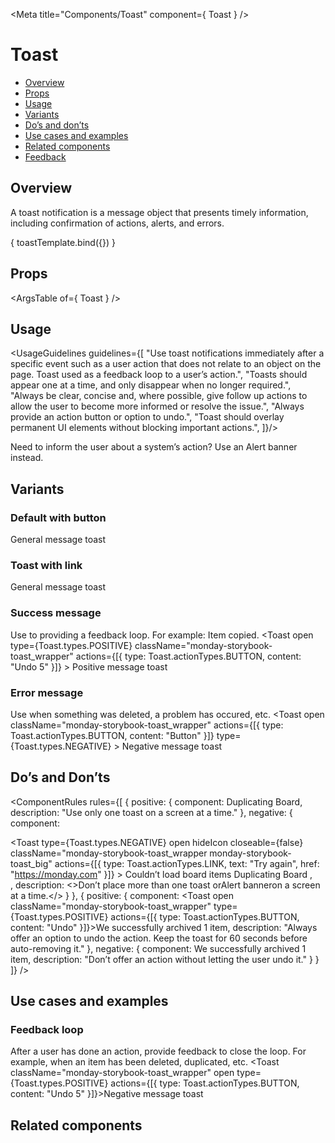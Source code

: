 
<Meta
  title="Components/Toast"
  component={ Toast }
/>

<!--- Component template -->


<!--- Component documentation -->

# Toast
- [Overview](#overview)
- [Props](#props)
- [Usage](#usage)
- [Variants](#variants)
- [Do’s and don’ts](#dos-and-donts)
- [Use cases and examples](#use-cases-and-examples)
- [Related components](#related-components)
- [Feedback](#feedback)

## Overview
A toast notification is a message object that presents timely information, including confirmation of actions, alerts, and errors.

<Canvas>
  <Story name="Overview"
         args={ {children: "General message toast", open: true, className: "monday-storybook-toast_wrapper", actions: [{ type: Toast.actionTypes.BUTTON, content: "Button" }]} }>
    { toastTemplate.bind({}) }
  </Story>
</Canvas>

## Props
<ArgsTable of={ Toast } />

## Usage
<UsageGuidelines guidelines={[
  "Use toast notifications immediately after a specific event such as a user action that does not relate to an object on the page. Toast used as a feedback loop to a user’s action.",
  "Toasts should appear one at a time, and only disappear when no longer required.",
  "Always be clear, concise and, where possible, give follow up actions to allow the user to become more informed or resolve the issue.",
  "Always provide an action button or option to undo.",
  "Toast should overlay permanent UI elements without blocking important actions.",
]}/>

<Tip title="Check yourself">Need to inform the user about a system’s action? Use an <Link href="/?path=/docs/components-alertbanner--overview" size={Link.sizes.SMALL} withoutSpacing>Alert banner</Link> instead.</Tip>

## Variants
### Default with button
<Canvas>
  <Story name="Default with button">
    <Toast open className="monday-storybook-toast_wrapper" actions={[{ type: Toast.actionTypes.BUTTON, content: "Button" }]}>General message toast</Toast>
  </Story>
</Canvas>

### Toast with link
<Canvas>
  <Story name="Toast with link">
    <Toast open className="monday-storybook-toast_wrapper" actions={[{ type: Toast.actionTypes.LINK, text: "Link to action", href: "https://monday.com" }]}>General message toast</Toast>
  </Story>
</Canvas>

### Success message
Use to providing a feedback loop. For example: Item copied.
<Canvas>
  <Story name="Success message">
    <Toast
      open 
      type={Toast.types.POSITIVE} 
      className="monday-storybook-toast_wrapper" 
      actions={[{ type: Toast.actionTypes.BUTTON, content: "Undo 5" }]}
    >
      Positive message toast
    </Toast>
  </Story>
</Canvas>

### Error message
Use when something was deleted, a problem has occured, etc.
<Canvas>
  <Story name="Error message">
    <Toast 
      open 
      className="monday-storybook-toast_wrapper"
      actions={[{ type: Toast.actionTypes.BUTTON, content: "Button" }]}
      type={Toast.types.NEGATIVE}
    >
      Negative message toast
    </Toast>
  </Story>
</Canvas>

## Do’s and Don’ts
<ComponentRules
  rules={[
    {
      positive: {
        component: <Toast open className="monday-storybook-toast_wrapper" hideIcon type={Toast.types.POSITIVE}>Duplicating Board</Toast>,
        description: "Use only one toast on a screen at a time."
      },
      negative: {
        component:
          <div className="monday-storybook-toast_inline-wrapper">
            <Toast 
              type={Toast.types.NEGATIVE}
              open
              hideIcon 
              closeable={false}
              className="monday-storybook-toast_wrapper monday-storybook-toast_big"
              actions={[{ type: Toast.actionTypes.LINK, text: "Try again", href: "https://monday.com" }]}
            >
              Couldn’t load board items
            </Toast>
            <Toast 
              type={Toast.types.POSITIVE} 
              className="monday-storybook-toast_wrapper"
              hideIcon
              text="Duplicating Board"
              open
            >
              Duplicating Board
            </Toast>,
          </div>,
        description: <>Don’t place more than one toast or<Link href="/?path=/docs/components-alertbanner--overview">Alert banner</Link>on a screen at a time.</>
      }
    },
    {
      positive: {
        component: <Toast open className="monday-storybook-toast_wrapper" type={Toast.types.POSITIVE} actions={[{ type: Toast.actionTypes.BUTTON, content: "Undo" }]}>We successfully archived 1 item</Toast>,
        description: "Always offer an option to undo the action. Keep the toast for 60 seconds before auto-removing it."
      },
      negative: {
        component: <Toast open className="monday-storybook-toast_wrapper" type={Toast.types.POSITIVE}>We successfully archived 1 item</Toast>,
        description: "Don’t offer an action without letting the user undo it."
      }
    }
  ]}
/>

## Use cases and examples
### Feedback loop
After a user has done an action, provide feedback to close the loop. For example, when an item has been deleted, duplicated, etc.
<Canvas>
  <Story name="Feedback loop">
    <Toast className="monday-storybook-toast_wrapper" open type={Toast.types.POSITIVE} actions={[{ type: Toast.actionTypes.BUTTON, content: "Undo 5" }]}>Negative message toast</Toast>
  </Story>
</Canvas>

## Related components
<RelatedComponents componentsNames={[ALERT_BANNER,TOOLTIP,ATTENTION_BOX]} />